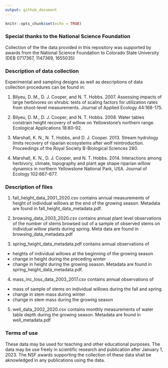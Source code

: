 ```yaml
---
output: github_document
---
```


```r

knitr::opts_chunk$set(echo = TRUE)

```

### Special thanks to the National Science Foundation

Collection of the the data provided in this repository was supported by awards from the National Science Foundation to Colorado State University (DEB 0717367, 1147369, 1655035)

### Description of data collection

Experimental and sampling designs as well as descriptions of data collection procedures can be found in: 

1. Bilyeu, D. M., D. J. Cooper, and N. T. Hobbs. 2007. Assessing impacts of large herbivores on shrubs: tests of scaling factors for utilization rates from shoot-level measurements. Journal of Applied Ecology 44:168-175.

2. Bilyeu, D. M., D. J. Cooper, and N. T. Hobbs. 2008. Water tables constrain height recovery of willow on Yellowstone's northern range. Ecological Applications 18:80-92.

3. Marshall, K. N., N. T. Hobbs, and D. J. Cooper. 2013. Stream hydrology limits recovery of riparian ecosystems after wolf reintroduction. Proceedings of the Royal Society B-Biological Sciences 280.

4. Marshall, K. N., D. J. Cooper, and N. T. Hobbs. 2014. Interactions among herbivory, climate, topography and plant age shape riparian willow dynamics in northern Yellowstone National Park, USA. Journal of Ecology 102:667-677.

### Description of files

1. fall_height_data_2001_2020.csv contains annual  measurements of height of individual willows at the end of the growing season. Metadata are found in fall_height_data_metadata.pdf. 	

2. browsing_data_2003_2020.csv contains annual plant level observations of the number of stems browsed out of a sample of observed stems on individual willow plants during spring. Meta data are found in browsing_data_metadata.pdf
		
3. spring_height_data_metadata.pdf contains annual observations of 
 + heights of individual willows at the beginning of the growing season
 + change in  height during the preceding winter
 + change in height during the growing season.  Metadata are found in spring_height_data_metadata.pdf.
    
4. mass_inc_loss_data_2003_2017.csv contains annual observations of  
 + mass of sample of stems on individual willows during the fall and spring.
 + change in stem mass during winter
 + change in stem mass during the growing season
  
5. well_data_2002_2020.csv contains monthly measurements of water table depth during the growing season.  Metadata are found in well_metadata.pdf

### Terms of use

These data may be used for teaching and other educational purposes. The data may be use freely in scientific research and publication after January 1, 2023. The NSF awards supporting the collection of these data shall be aknowledged in any publications using the data.




